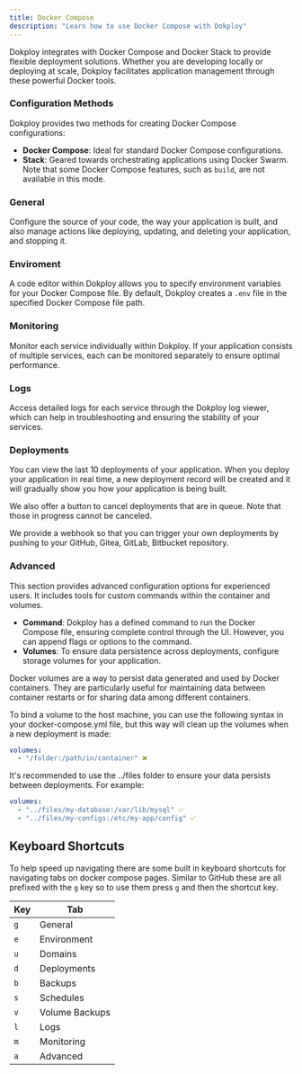 ```yaml
---
title: Docker Compose
description: "Learn how to use Docker Compose with Dokploy"
---
```



Dokploy integrates with Docker Compose and Docker Stack to provide flexible deployment solutions. Whether you are developing locally or deploying at scale, Dokploy facilitates application management through these powerful Docker tools.

### Configuration Methods

Dokploy provides two methods for creating Docker Compose configurations:

- **Docker Compose**: Ideal for standard Docker Compose configurations.
- **Stack**: Geared towards orchestrating applications using Docker Swarm. Note that some Docker Compose features, such as `build`, are not available in this mode.

### General

Configure the source of your code, the way your application is built, and also manage actions like deploying, updating, and deleting your application, and stopping it.

### Enviroment

A code editor within Dokploy allows you to specify environment variables for your Docker Compose file. By default, Dokploy creates a `.env` file in the specified Docker Compose file path.

### Monitoring

Monitor each service individually within Dokploy. If your application consists of multiple services, each can be monitored separately to ensure optimal performance.

### Logs

Access detailed logs for each service through the Dokploy log viewer, which can help in troubleshooting and ensuring the stability of your services.

### Deployments

You can view the last 10 deployments of your application. When you deploy your application in real time, a new deployment record will be created and it will gradually show you how your application is being built.

We also offer a button to cancel deployments that are in queue. Note that those in progress cannot be canceled.

We provide a webhook so that you can trigger your own deployments by pushing to your GitHub, Gitea, GitLab, Bitbucket repository.

### Advanced

This section provides advanced configuration options for experienced users. It includes tools for custom commands within the container and volumes.

- **Command**: Dokploy has a defined command to run the Docker Compose file, ensuring complete control through the UI. However, you can append flags or options to the command.
- **Volumes**: To ensure data persistence across deployments, configure storage volumes for your application.

<ImageZoom
  src="/assets/images/compose/overview.png"
  width={800}
  height={630}
  quality={100}
  priority
  alt="home og image"
  className="rounded-lg"
/>

<Callout title="Volumes">
Docker volumes are a way to persist data generated and used by Docker containers. They are particularly useful for maintaining data between container restarts or for sharing data among different containers.

To bind a volume to the host machine, you can use the following syntax in your docker-compose.yml file, but this way will clean up the volumes when a new deployment is made:

```yaml
volumes:
  - "/folder:/path/in/container" ❌
```

It's recommended to use the ../files folder to ensure your data persists between deployments. For example:

```yaml
volumes:
  - "../files/my-database:/var/lib/mysql" ✅
  - "../files/my-configs:/etc/my-app/config" ✅
```

</Callout>

## Keyboard Shortcuts

To help speed up navigating there are some built in keyboard shortcuts for
navigating tabs on docker compose pages. Similar to GitHub these are all prefixed
with the `g` key so to use them press `g` and then the shortcut key.

| Key | Tab                 |
| --- | ------------------- |
| `g` | General             |
| `e` | Environment         |
| `u` | Domains             |
| `d` | Deployments         |
| `b` | Backups             |
| `s` | Schedules           |
| `v` | Volume Backups      |
| `l` | Logs                |
| `m` | Monitoring          |
| `a` | Advanced            |
